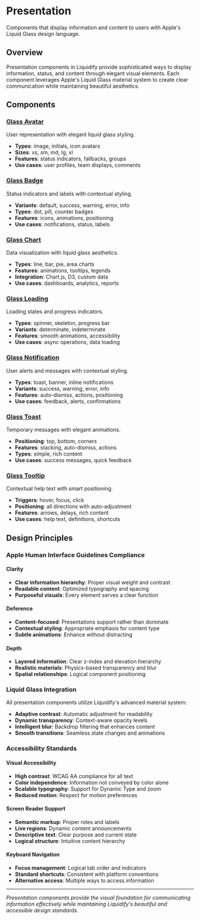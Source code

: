 # Presentation

Components that display information and content to users with Apple's Liquid Glass design language.

## Overview

Presentation components in Liquidify provide sophisticated ways to display information, status, and content through elegant visual elements. Each component leverages Apple's Liquid Glass material system to create clear communication while maintaining beautiful aesthetics.

## Components

### [Glass Avatar](/components/presentation/glass-avatar)
User representation with elegant liquid glass styling.

- **Types**: image, initials, icon avatars
- **Sizes**: xs, sm, md, lg, xl
- **Features**: status indicators, fallbacks, groups
- **Use cases**: user profiles, team displays, comments

### [Glass Badge](/components/presentation/glass-badge)
Status indicators and labels with contextual styling.

- **Variants**: default, success, warning, error, info
- **Types**: dot, pill, counter badges
- **Features**: icons, animations, positioning
- **Use cases**: notifications, status, labels

### [Glass Chart](/components/presentation/glass-chart)
Data visualization with liquid glass aesthetics.

- **Types**: line, bar, pie, area charts
- **Features**: animations, tooltips, legends
- **Integration**: Chart.js, D3, custom data
- **Use cases**: dashboards, analytics, reports

### [Glass Loading](/components/presentation/glass-loading)
Loading states and progress indicators.

- **Types**: spinner, skeleton, progress bar
- **Variants**: determinate, indeterminate
- **Features**: smooth animations, accessibility
- **Use cases**: async operations, data loading

### [Glass Notification](/components/presentation/glass-notification)
User alerts and messages with contextual styling.

- **Types**: toast, banner, inline notifications
- **Variants**: success, warning, error, info
- **Features**: auto-dismiss, actions, positioning
- **Use cases**: feedback, alerts, confirmations

### [Glass Toast](/components/presentation/glass-toast)
Temporary messages with elegant animations.

- **Positioning**: top, bottom, corners
- **Features**: stacking, auto-dismiss, actions
- **Types**: simple, rich content
- **Use cases**: success messages, quick feedback

### [Glass Tooltip](/components/presentation/glass-tooltip)
Contextual help text with smart positioning.

- **Triggers**: hover, focus, click
- **Positioning**: all directions with auto-adjustment
- **Features**: arrows, delays, rich content
- **Use cases**: help text, definitions, shortcuts

## Design Principles

### Apple Human Interface Guidelines Compliance

#### Clarity
- **Clear information hierarchy**: Proper visual weight and contrast
- **Readable content**: Optimized typography and spacing
- **Purposeful visuals**: Every element serves a clear function

#### Deference
- **Content-focused**: Presentations support rather than dominate
- **Contextual styling**: Appropriate emphasis for content type
- **Subtle animations**: Enhance without distracting

#### Depth
- **Layered information**: Clear z-index and elevation hierarchy
- **Realistic materials**: Physics-based transparency and blur
- **Spatial relationships**: Logical component positioning

### Liquid Glass Integration

All presentation components utilize Liquidify's advanced material system:

- **Adaptive contrast**: Automatic adjustment for readability
- **Dynamic transparency**: Context-aware opacity levels
- **Intelligent blur**: Backdrop filtering that enhances content
- **Smooth transitions**: Seamless state changes and animations

### Accessibility Standards

#### Visual Accessibility
- **High contrast**: WCAG AA compliance for all text
- **Color independence**: Information not conveyed by color alone
- **Scalable typography**: Support for Dynamic Type and zoom
- **Reduced motion**: Respect for motion preferences

#### Screen Reader Support
- **Semantic markup**: Proper roles and labels
- **Live regions**: Dynamic content announcements
- **Descriptive text**: Clear purpose and current state
- **Logical structure**: Intuitive content hierarchy

#### Keyboard Navigation
- **Focus management**: Logical tab order and indicators
- **Standard shortcuts**: Consistent with platform conventions
- **Alternative access**: Multiple ways to access information

---

*Presentation components provide the visual foundation for communicating information effectively while maintaining Liquidify's beautiful and accessible design standards.*
